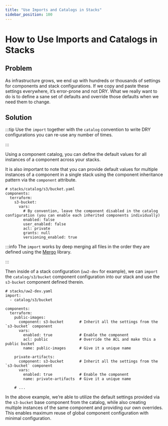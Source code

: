 ```yaml
---
title: "Use Imports and Catalogs in Stacks"
sidebar_position: 100
---
```


# How to Use Imports and Catalogs in Stacks

## Problem

As infrastructure grows, we end up with hundreds or thousands of settings for components and stack configurations. If we copy and paste these settings everywhere, it’s error-prone and not DRY. What we really want to do is to define a sane set of defaults and override those defaults when we need them to change.

## Solution

:::tip
Use the `import` together with the `catalog` convention to write DRY configurations you can re-use any number of times.

:::

Using a component catalog, you can define the default values for all instances of a component across your stacks.

It is also important to note that you can provide default values for multiple instances of a component in a single stack using the component inheritance pattern via the `component` attribute.

```
# stacks/catalog/s3/bucket.yaml
components:
  terraform:
    s3-bucket:
      vars:
        # By convention, leave the component disabled in the catalog configuration (you can enable each inherited components individually)
        enabled: false
        user_enabled: false
        acl: private
        grants: null
        versioning_enabled: true
```

:::info
The `import` works by deep merging all files in the order they are defined using the [Mergo](https://github.com/imdario/mergo) library.

:::

Then inside of a stack configuration (`uw2-dev` for example), we can `import` the `catalog/s3/bucket` component configuration into our stack and use the `s3-bucket` component defined therein.

```
# stacks/uw2-dev.yaml
import:
  - catalog/s3/bucket

components:
  terraform:
    public-images:
      component: s3-bucket       # Inherit all the settings from the `s3-bucket` component
      vars:
        enabled: true            # Enable the component
        acl: public              # Override the ACL and make this a public bucket
        name: public-images      # Give it a unique name

    private-artifacts:
      component: s3-bucket       # Inherit all the settings from the `s3-bucket` component
      vars:
        enabled: true            # Enable the component
        name: private-artifacts  # Give it a unique name

    # ...
```

In the above example, we’re able to utilize the default settings provided via the `s3-bucket` base component from the catalog, while also creating multiple instances of the same component and providing our own overrides. This enables maximum reuse of global component configuration with minimal configuration.


